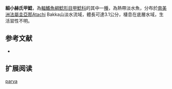 {{Speciesbox
| name = 細小赫氏甲鯰
| image = 
| image_width = 250px
| image_caption = 
| status = NE
| status_system = IUCN3.1
| genus = Harttiella
| species = parva
| authority = [[Covain_&_Fisch-Muller|Covain & Fisch-Muller]], 2012
| synonyms = 
}}

'''細小赫氏甲鯰'''，為[[輻鰭魚綱|輻鰭魚綱]][[鯰形目|鯰形目]][[甲鯰科|甲鯰科]]的其中一[[種|種]]，為熱帶淡水魚，分布於[[南美洲|南美洲]][[法屬圭亞那|法屬圭亞那]]Atachi Bakka山淡水流域，體長可達3.1公分，棲息在底層水域，生活習性不明。
==参考文献==
*{{FishBase_species|genus=Harttiella|species=parva |year=2014|month=11}}

== 扩展阅读 ==
{{refbegin}}
{{wikispecies-inline|Harttiella parva |細小赫氏甲鯰}}
{{refend}}
{{Taxonbar|from=Q13657613}}

[[Category:赫氏甲鯰屬|parva]]